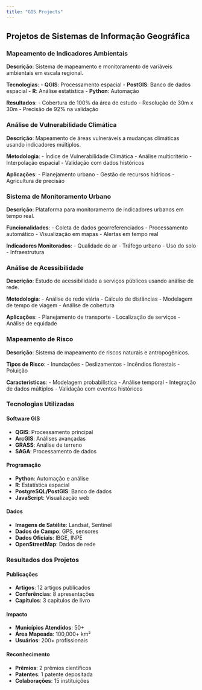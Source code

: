 ```yaml
---
title: "GIS Projects"
---
```


## Projetos de Sistemas de Informação Geográfica

### Mapeamento de Indicadores Ambientais

**Descrição**: Sistema de mapeamento e monitoramento de variáveis ambientais em escala regional.

**Tecnologias**:
- **QGIS**: Processamento espacial
- **PostGIS**: Banco de dados espacial
- **R**: Análise estatística
- **Python**: Automação

**Resultados**:
- Cobertura de 100% da área de estudo
- Resolução de 30m x 30m
- Precisão de 92% na validação

### Análise de Vulnerabilidade Climática

**Descrição**: Mapeamento de áreas vulneráveis a mudanças climáticas usando indicadores múltiplos.

**Metodologia**:
- Índice de Vulnerabilidade Climática
- Análise multicritério
- Interpolação espacial
- Validação com dados históricos

**Aplicações**:
- Planejamento urbano
- Gestão de recursos hídricos
- Agricultura de precisão

### Sistema de Monitoramento Urbano

**Descrição**: Plataforma para monitoramento de indicadores urbanos em tempo real.

**Funcionalidades**:
- Coleta de dados georreferenciados
- Processamento automático
- Visualização em mapas
- Alertas em tempo real

**Indicadores Monitorados**:
- Qualidade do ar
- Tráfego urbano
- Uso do solo
- Infraestrutura

### Análise de Acessibilidade

**Descrição**: Estudo de acessibilidade a serviços públicos usando análise de rede.

**Metodologia**:
- Análise de rede viária
- Cálculo de distâncias
- Modelagem de tempo de viagem
- Análise de cobertura

**Aplicações**:
- Planejamento de transporte
- Localização de serviços
- Análise de equidade

### Mapeamento de Risco

**Descrição**: Sistema de mapeamento de riscos naturais e antropogênicos.

**Tipos de Risco**:
- Inundações
- Deslizamentos
- Incêndios florestais
- Poluição

**Características**:
- Modelagem probabilística
- Análise temporal
- Integração de dados múltiplos
- Validação com eventos históricos

### Tecnologias Utilizadas

#### Software GIS
- **QGIS**: Processamento principal
- **ArcGIS**: Análises avançadas
- **GRASS**: Análise de terreno
- **SAGA**: Processamento de dados

#### Programação
- **Python**: Automação e análise
- **R**: Estatística espacial
- **PostgreSQL/PostGIS**: Banco de dados
- **JavaScript**: Visualização web

#### Dados
- **Imagens de Satélite**: Landsat, Sentinel
- **Dados de Campo**: GPS, sensores
- **Dados Oficiais**: IBGE, INPE
- **OpenStreetMap**: Dados de rede

### Resultados dos Projetos

#### Publicações
- **Artigos**: 12 artigos publicados
- **Conferências**: 8 apresentações
- **Capítulos**: 3 capítulos de livro

#### Impacto
- **Municípios Atendidos**: 50+
- **Área Mapeada**: 100,000+ km²
- **Usuários**: 200+ profissionais

#### Reconhecimento
- **Prêmios**: 2 prêmios científicos
- **Patentes**: 1 patente depositada
- **Colaborações**: 15 instituições 